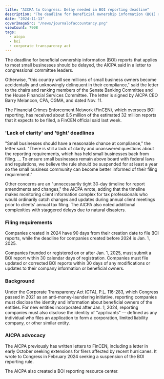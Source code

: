 ```yaml
---
title: "AICPA to Congress: Delay needed in BOI reporting deadline"
description: "The deadline for beneficial ownership information (BOI) reports that applies to most small businesses should be delayed, the AICPA said in a letter to congressional committee leaders."
date: "2024-11-13"
coverImageSrc: "/news/journalofaccountancy.png"
viewCount: 7908
tags:
  - aicpa
  - boi
  - corporate transparency act
---
```


The deadline for beneficial ownership information (BOI) reports that applies to most small businesses should be delayed, the AICPA said in a letter to congressional committee leaders.

Otherwise, "this country will see millions of small business owners become accidentally and unknowingly delinquent in their compliance," said the letter to the chairs and ranking members of the Senate Banking Committee and the House Financial Services Committee. The letter is signed by AICPA CEO Barry Melancon, CPA, CGMA, and dated Nov. 11.

The Financial Crimes Enforcement Network (FinCEN), which oversees BOI reporting, has received about 6.5 million of the estimated 32 million reports that it expects to be filed, a FinCEN official said last week.

### 'Lack of clarity' and 'tight' deadlines

"Small businesses should have a reasonable chance at compliance," the letter said. "There is still a lack of clarity and unanswered questions about the reporting requirements, which has held small businesses back from filing. … To ensure small businesses remain above board with federal laws and regulations, we believe the rule should be suspended for at least a year so the small business community can become better informed of their filing requirement."

Other concerns are an "unnecessarily tight 30-day timeline for report amendments and changes," the AICPA wrote, adding that the timeline makes monitoring client information complex for tax professionals who would ordinarily catch changes and updates during annual client meetings prior to clients' annual tax filing. The AICPA also noted additional complexities with staggered delays due to natural disasters.

### Filing requirements

Companies created in 2024 have 90 days from their creation date to file BOI reports, while the deadline for companies created before 2024 is Jan. 1, 2025.

Companies founded or registered on or after Jan. 1, 2025, must submit a BOI report within 30 calendar days of registration. Companies must file updated or corrected BOI reports within 30 days of any modifications or updates to their company information or beneficial owners.

### Background

Under the Corporate Transparency Act (CTA), P.L. 116-283, which Congress passed in 2021 as an anti-money-laundering initiative, reporting companies must disclose the identity and information about beneficial owners of the entities. For new entities incorporated after Jan. 1, 2024, reporting companies must also disclose the identity of "applicants" — defined as any individual who files an application to form a corporation, limited liability company, or other similar entity.

### AICPA advocacy

The AICPA previously has written letters to FinCEN, including a letter in early October seeking extensions for filers affected by recent hurricanes. It wrote to Congress in February 2024 seeking a suspension of the BOI reporting rule.

The AICPA also created a BOI reporting resource center.